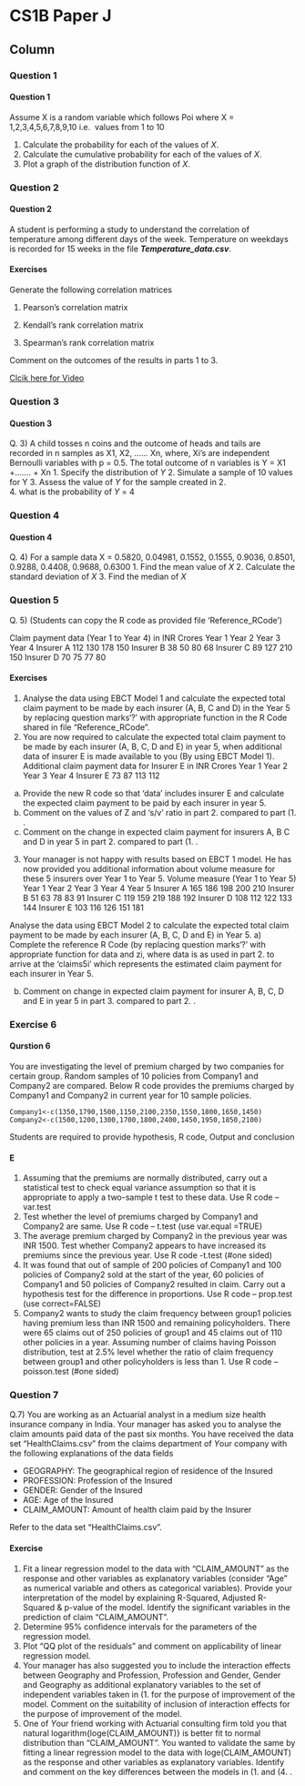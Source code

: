 
CS1B Paper J {data-navmenu="R for Actuarial Statistics"}
==============================================================

Column {.tabset}
--------------------------------


### Question 1
<h4> Question 1</h4>


Assume X is a random variable which follows Poi  where X = 1,2,3,4,5,6,7,8,9,10 i.e. 
values from 1 to 10

1.  Calculate the probability for each of the values of $X$. 
2.  Calculate the cumulative probability for each of the values of $X$. 
3.  Plot a graph of the distribution function of $X$. 


### Question 2

<h4> Question 2</h4>


A student is performing a study to understand the correlation of temperature among 
different days of the week. 
Temperature on weekdays is recorded for 15 weeks in the file ***Temperature_data.csv***.


#### Exercises
Generate the following correlation matrices

1. Pearson’s correlation matrix 

2. Kendall’s rank correlation matrix

3. Spearman’s rank correlation matrix

Comment on the outcomes of the results in parts 1 to 3.


<a href="https://youtu.be/i96vHJkuH5M"> Clcik here for Video</a>


### Question 3

<h4> Question 3</h4>
Q. 3) A child tosses n coins and the outcome of heads and tails are recorded in n samples as
X1, X2, …… Xn, where, Xi’s are independent Bernoulli variables with p = 0.5. The total 
outcome of n variables is Y = X1 +……. + Xn
1.  Specify the distribution of $Y$ 
2.   Simulate a sample of 10 values for Y 
3.    Assess the value of $Y$ for the sample created in 2.   
4.  what is the probability of $Y$ = 4 

### Question 4

<h4> Question 4</h4>
Q. 4) For a sample data X = 0.5820, 0.04981, 0.1552, 0.1555, 0.9036, 0.8501, 0.9288, 0.4408, 
0.9688, 0.6300
1.  Find the mean value of $X$ 
2.   Calculate the standard deviation of $X$ 
3.    Find the median of $X$ 

### Question 5

Q. 5) (Students can copy the R code as provided file ‘Reference_RCode’)

Claim payment data (Year 1 to Year 4) in INR Crores
Year 1 Year 2 Year 3 Year 4
Insurer A 112 130 178 150
Insurer B 38 50 80 68
Insurer C 89 127 210 150
Insurer D 70 75 77 80

#### Exercises 
1.  Analyse the data using EBCT Model 1 and calculate the expected total claim 
payment to be made by each insurer (A, B, C and D) in the Year 5 by replacing 
question marks‘?’ with appropriate function in the R Code shared in file 
“Reference_RCode”. 
2.   You are now required to calculate the expected total claim payment to be made by 
each insurer (A, B, C, D and E) in year 5, when additional data of insurer E is made 
available to you (By using EBCT Model 1). 
Additional claim payment data for Insurer E in INR Crores
Year 1 Year 2 Year 3 Year 4
Insurer E 73 87 113 112
a) Provide the new R code so that ‘data’ includes insurer E and calculate the expected 
claim payment to be paid by each insurer in year 5. 
b) Comment on the values of Z and ‘s/v’ ratio in part 2.   compared to part (1. . 
c) Comment on the change in expected claim payment for insurers A, B C and D in 
year 5 in part 2.   compared to part (1. . 
3.    Your manager is not happy with results based on EBCT 1 model. He has now 
provided you additional information about volume measure for these 5 insurers over 
Year 1 to Year 5. 
Volume measure (Year 1 to Year 5)
Year 1 Year 2 Year 3 Year 4 Year 5
Insurer A 165 186 198 200 210 
Insurer B 51 63 78 83 91 
Insurer C 119 159 219 188 192 
Insurer D 108 112 122 133 144 
Insurer E 103 116 126 151 181 

Analyse the data using EBCT Model 2 to calculate the expected total claim payment to 
be made by each insurer (A, B, C, D and E) in Year 5.
a) Complete the reference R Code (by replacing question marks‘?’ with appropriate 
function for data and zi, where data is as used in part 2.   to arrive at the ‘claims5i’ 
which represents the estimated claim payment for each insurer in Year 5. 

b) Comment on change in expected claim payment for insurer A, B, C, D and E in year 
5 in part 3.    compared to part 2.  . 

### Exercise 6
<h4> Qurstion 6</h4>
You are investigating the level of premium charged by two companies for certain group. 
Random samples of 10 policies from Company1 and Company2 are compared. Below R 
code provides the premiums charged by Company1 and Company2 in current year for 
10 sample policies.
```{ eval= FALSE}
Company1<-c(1350,1790,1500,1150,2100,2350,1550,1800,1650,1450)
Company2<-c(1500,1200,1300,1700,1800,2400,1450,1950,1850,2100)
```
Students are required to provide hypothesis, R code, Output and conclusion

#### E
1.  Assuming that the premiums are normally distributed, carry out a statistical test to 
check equal variance assumption so that it is appropriate to apply a two-sample t 
test to these data. 
 Use R code – var.test 
2.   Test whether the level of premiums charged by Company1 and Company2 are 
same.
 Use R code – t.test (use var.equal =TRUE) 
3.    The average premium charged by Company2 in the previous year was INR 1500. 
Test whether Company2 appears to have increased its premiums since the previous 
year.
 Use R code -t.test (#one sided) 
4.  It was found that out of sample of 200 policies of Company1 and 100 policies of 
Company2 sold at the start of the year, 60 policies of Company1 and 50 policies of 
Company2 resulted in claim. Carry out a hypothesis test for the difference in 
proportions.
 Use R code – prop.test (use correct=FALSE) 
5.  Company2 wants to study the claim frequency between group1 policies having 
premium less than INR 1500 and remaining policyholders. There were 65 claims 
out of 250 policies of group1 and 45 claims out of 110 other policies in a year. 
Assuming number of claims having Poisson distribution, test at 2.5% level whether 
the ratio of claim frequency between group1 and other policyholders is less than 1.
 Use R code – poisson.test (#one sided) 

### Question 7
Q.7) You are working as an Actuarial analyst in a medium size health insurance company in 
India. Your manager has asked you to analyse the claim amounts paid data of the past 
six months.
You have received the data set “HealthClaims.csv” from the claims department of $Y$our 
company with the following explanations of the data fields

* GEOGRAPHY: The geographical region of residence of the Insured
* PROFESSION: Profession of the Insured
* GENDER: Gender of the Insured
* AGE: Age of the Insured
* CLAIM_AMOUNT: Amount of health claim paid by the Insurer

Refer to the data set “HealthClaims.csv”.

#### Exercise 

1.  Fit a linear regression model to the data with “CLAIM_AMOUNT” as the response 
and other variables as explanatory variables (consider “Age” as numerical variable 
and others as categorical variables). 
Provide your interpretation of the model by explaining R-Squared, Adjusted R-Squared & p-value of the model. 
Identify the significant variables in the prediction 
of claim “CLAIM_AMOUNT”. 
2.   Determine 95% confidence intervals for the parameters of the regression model. 
3.    Plot “QQ plot of the residuals” and comment on applicability of linear regression 
model. 
4.  Your manager has also suggested you to include the interaction effects between 
Geography and Profession, Profession and Gender, Gender and Geography as additional explanatory variables to the set of independent variables taken in (1.  for 
the purpose of improvement of the model. Comment on the suitability of inclusion of interaction effects for the purpose of improvement of the model. 
5.  One of $Y$our friend working with Actuarial consulting firm told you that natural 
logarithm{loge(CLAIM_AMOUNT)} is better fit to normal distribution than “CLAIM_AMOUNT”. You wanted to validate the same by fitting a linear 
regression model to the data with loge(CLAIM_AMOUNT) as the response and other variables as explanatory variables. Identify and comment on the key 
differences between the models in (1.  and (4. . 
